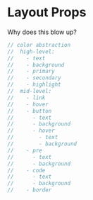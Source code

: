 


# Layout Props

Why does this blow up?

```js
// color abstraction
//  high-level:
//    - text
//    - background
//    - primary
//    - secondary
//    - highlight
//  mid-level:
//    - link
//    - hover
//    - button
//      - text
//      - background
//      - hover
//        - text
//        - background
//    - pre
//      - text
//      - background
//    - code
//      - text
//      - background
//    - border
```
